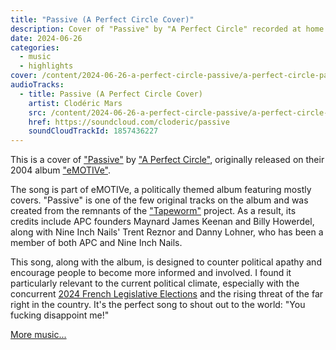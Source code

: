 ```yaml
---
title: "Passive (A Perfect Circle Cover)"
description: Cover of "Passive" by "A Perfect Circle" recorded at home in Montréal in June 2024.
date: 2024-06-26
categories:
  - music
  - highlights
cover: /content/2024-06-26-a-perfect-circle-passive/a-perfect-circle-passive-cover.jpeg
audioTracks:
  - title: Passive (A Perfect Circle Cover)
    artist: Clodéric Mars
    src: /content/2024-06-26-a-perfect-circle-passive/a-perfect-circle-passive.m4a
    href: https://soundcloud.com/cloderic/passive
    soundCloudTrackId: 1857436227
---
```


<SoundCloud
  trackId={frontmatter.audioTracks[0].soundCloudTrackId}
  href={frontmatter.audioTracks[0].href}
  src={frontmatter.audioTracks[0].src}
/>

This is a cover of ["Passive"](https://en.wikipedia.org/wiki/Passive_(song)) by ["A Perfect Circle"](https://en.wikipedia.org/wiki/A_Perfect_Circle), originally released on their 2004 album ["eMOTIVe"](https://en.wikipedia.org/wiki/Emotive_(album)).

The song is part of eMOTIVe, a politically themed album featuring mostly covers. "Passive" is one of the few original tracks on the album and was created from the remnants of the ["Tapeworm"](https://en.wikipedia.org/wiki/Tapeworm_(band)) project. As a result, its credits include APC founders Maynard James Keenan and Billy Howerdel, along with Nine Inch Nails' Trent Reznor and Danny Lohner, who has been a member of both APC and Nine Inch Nails.

This song, along with the album, is designed to counter political apathy and encourage people to become more informed and involved. I found it particularly relevant to the current political climate, especially with the concurrent [2024 French Legislative Elections](https://en.wikipedia.org/wiki/2024_French_legislative_election) and the rising threat of the far right in the country. It's the perfect song to shout out to the world: "You fucking disappoint me!"

[More music...](/music)
